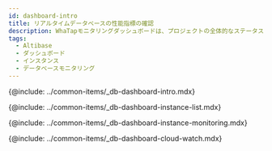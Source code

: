 ```yaml
---
id: dashboard-intro
title: リアルタイムデータベースの性能指標の確認
description: WhaTapモニタリングダッシュボードは、プロジェクトの全体的なステータスを一目で確認する機能を提供します。
tags:
  - Altibase
  - ダッシュボード
  - インスタンス
  - データベースモニタリング
---
```


{@include: ../common-items/_db-dashboard-intro.mdx} 

{@include: ../common-items/_db-dashboard-instance-list.mdx} 

{@include: ../common-items/_db-dashboard-instance-monitoring.mdx}  

<!-- {@include: ../common-items/_db-dashboard-multi-instance-monitoring.mdx}   -->

{@include: ../common-items/_db-dashboard-cloud-watch.mdx}  
